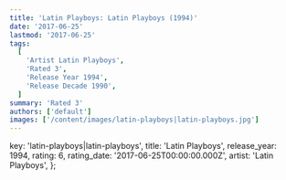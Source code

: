 ```yaml
---
title: 'Latin Playboys: Latin Playboys (1994)'
date: '2017-06-25'
lastmod: '2017-06-25'
tags:
  [
    'Artist Latin Playboys',
    'Rated 3',
    'Release Year 1994',
    'Release Decade 1990',
  ]
summary: 'Rated 3'
authors: ['default']
images: ['/content/images/latin-playboys|latin-playboys.jpg']
---
```


  key: 'latin-playboys|latin-playboys',
  title: 'Latin Playboys',
  release_year: 1994,
  rating: 6,
  rating_date: '2017-06-25T00:00:00.000Z',
  artist: 'Latin Playboys',
};

<MusicRating data={data} />
